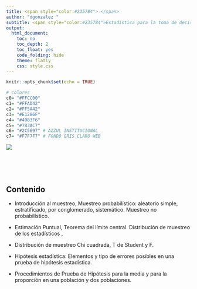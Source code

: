 ```yaml
---
title: <span style="color:#235784"> </span>  
author: "dgonzalez "
subtitle: <span style="color:#235784">Estadística para la toma de decisiones </span> 
output:
  html_document:
    toc: no
    toc_depth: 2
    toc_float: yes
    code_folding: hide
    theme: flatly
    css: style.css
---  
```


```r
knitr::opts_chunk$set(echo = TRUE)

# colores
c0= "#FFCC00"
c1= "#FFAD42"
c2= "#FF5A42"
c3= "#E1286F"
c4= "#4983F6"
c5= "#783AC7"
c6= "#2C5697" # AZZUL INSTITUCIONAL
c7= "#F7F7F7" # FONDO GRIS CLARO WEB
```


![](img/banner003.png) 
<!-- <br/><br/> -->

<!-- # **Introducción** -->

<!-- La inferencia estadística es una de las herramientas mas fuertes de la estadística que  permite la generalización de los resultados  obtenidos  en una muestra a  toda  la población. En este módulo encontraras los procedimientos que te permitirán realizar una correcta inferencia de tus datos. -->


<!-- <br/><br/><br/> -->

<!-- # **Objetivo** -->

<!-- Al finalizar el módulo el estudiante estará en capacidad de RECONOCER, INFERIR y CONSTRASTAR a partir de la estimación a través de INTERVALOS DE CONFIANZA  y PRUEBAS DE HIPOTESIS, permitiendo incorporar estas herramientas estadísticas a la toma de decisiones. -->



<br/><br/><br/>

## **Contenido**

* Introducción al muestreo, Muestreo probabilístico: aleatorio simple, estratificado, por conglomerado, sistemático.  Muestreo no probabilístico. 


* Estimación Puntual, Teorema del límite central. Distribución de muestreo de los estadísticos , 





* Distribución de muestreo Chi cuadrada, T de Student  y F.

* Hipótesis estadística: Elementos y tipo de errores posibles en una prueba de hipótesis estadística. 

* Procedimientos de Prueba de Hipótesis para la media y para la proporción en una población y dos poblaciones.


